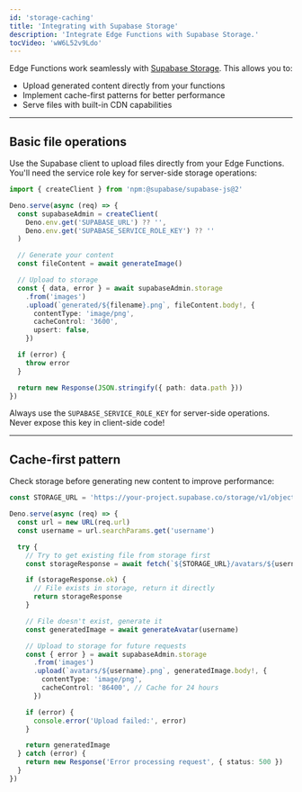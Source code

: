 ```yaml
---
id: 'storage-caching'
title: 'Integrating with Supabase Storage'
description: 'Integrate Edge Functions with Supabase Storage.'
tocVideo: 'wW6L52v9Ldo'
---
```


Edge Functions work seamlessly with [Supabase Storage](/docs/guides/storage). This allows you to:

- Upload generated content directly from your functions
- Implement cache-first patterns for better performance
- Serve files with built-in CDN capabilities

---

## Basic file operations

Use the Supabase client to upload files directly from your Edge Functions. You'll need the service role key for server-side storage operations:

```typescript
import { createClient } from 'npm:@supabase/supabase-js@2'

Deno.serve(async (req) => {
  const supabaseAdmin = createClient(
    Deno.env.get('SUPABASE_URL') ?? '',
    Deno.env.get('SUPABASE_SERVICE_ROLE_KEY') ?? ''
  )

  // Generate your content
  const fileContent = await generateImage()

  // Upload to storage
  const { data, error } = await supabaseAdmin.storage
    .from('images')
    .upload(`generated/${filename}.png`, fileContent.body!, {
      contentType: 'image/png',
      cacheControl: '3600',
      upsert: false,
    })

  if (error) {
    throw error
  }

  return new Response(JSON.stringify({ path: data.path }))
})
```

<Admonition type="caution">

Always use the `SUPABASE_SERVICE_ROLE_KEY` for server-side operations. Never expose this key in client-side code!

</Admonition>

---

## Cache-first pattern

Check storage before generating new content to improve performance:

```typescript
const STORAGE_URL = 'https://your-project.supabase.co/storage/v1/object/public/images'

Deno.serve(async (req) => {
  const url = new URL(req.url)
  const username = url.searchParams.get('username')

  try {
    // Try to get existing file from storage first
    const storageResponse = await fetch(`${STORAGE_URL}/avatars/${username}.png`)

    if (storageResponse.ok) {
      // File exists in storage, return it directly
      return storageResponse
    }

    // File doesn't exist, generate it
    const generatedImage = await generateAvatar(username)

    // Upload to storage for future requests
    const { error } = await supabaseAdmin.storage
      .from('images')
      .upload(`avatars/${username}.png`, generatedImage.body!, {
        contentType: 'image/png',
        cacheControl: '86400', // Cache for 24 hours
      })

    if (error) {
      console.error('Upload failed:', error)
    }

    return generatedImage
  } catch (error) {
    return new Response('Error processing request', { status: 500 })
  }
})
```
